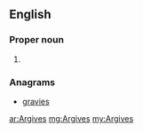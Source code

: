 ==English==
{{wikipedia}}

===Proper noun===
{{head|en|noun plural form}}

# {{plural of|Argive|lang=en}}

===Anagrams===
* [[gravies#English|gravies]]

[[ar:Argives]]
[[mg:Argives]]
[[my:Argives]]